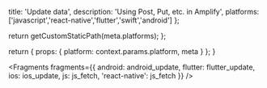                   
  title: 'Update data',
  description: 'Using Post, Put, etc. in Amplify',
  platforms: ['javascript','react-native','flutter','swift','android']
};

  return getCustomStaticPath(meta.platforms);
};

  return {
    props: {
      platform: context.params.platform,
      meta
    }
  };
}
          



<Fragments
  fragments={{
    android: android_update,
    flutter: flutter_update,
    ios: ios_update,
    js: js_fetch,
    'react-native': js_fetch
  }}
/>
